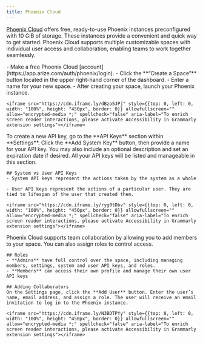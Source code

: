 ```yaml
---
title: Phoenix Cloud
---
```


[Phoenix Cloud](https://app.phoenix.arize.com/login) offers free, ready-to-use Phoenix instances preconfigured with 10 GiB of storage. These instances provide a convenient and quick way to get started. Phoenix Cloud supports multiple customizable spaces with individual user access and collaboration, enabling teams to work together seamlessly.

<Steps>
  <Step title="Log In & Create a Phoenix Space">
    - Make a free Phoenix Cloud [account](https://app.arize.com/auth/phoenix/login).
    - Click the **“Create a Space”** button located in the upper right-hand corner of the dashboard.
    - Enter a name for your new space. 
    - After creating your space, launch your Phoenix instance.

    <iframe src="https://cdn.iframe.ly/dBzo5JPj" style={{top: 0, left: 0, width: "100%", height: "450px", border: 0}} allowfullscreen="" allow="encrypted-media *;" spellcheck="false" aria-label="To enrich screen reader interactions, please activate Accessibility in Grammarly extension settings"></iframe>
  </Step>
  <Step title="Set Up Keys">
    To create a new API key, go to the **API Keys** section within **Settings**. Click the **Add System Key** button, then provide a name for your API key. You may also include an optional description and set an expiration date if desired. All your API keys will be listed and manageable in this section.

    ## System vs User API Keys
    - System API keys represent the actions taken by the system as a whole

    - User API keys represent the actions of a particular user. They are tied to lifespan of the user that created them.

    <iframe src="https://cdn.iframe.ly/ryg0tDbv" style={{top: 0, left: 0, width: "100%", height: "450px", border: 0}} allowfullscreen="" allow="encrypted-media *;" spellcheck="false" aria-label="To enrich screen reader interactions, please activate Accessibility in Grammarly extension settings"></iframe>
  </Step>
  <Step title="Add Collaborators">
    Phoenix Cloud supports team collaboration by allowing you to add members to your space. You can also assign roles to control access. 


    ## Roles
    - **Admins** have full control over the space, including managing members, settings, system and user API keys, and roles.
    - **Members** can access their own profile and manage their own user API keys 

    ## Adding Collaborators 
    On the Settings page, click the **Add User** button. Enter the user’s name, email address, and assign a role. The user will receive an email invitation to log in to the Phoenix instance.

    <iframe src="https://cdn.iframe.ly/N3BDTPYy" style={{top: 0, left: 0, width: "100%", height: "450px", border: 0}} allowfullscreen="" allow="encrypted-media *;" spellcheck="false" aria-label="To enrich screen reader interactions, please activate Accessibility in Grammarly extension settings"></iframe>
  </Step>
</Steps>